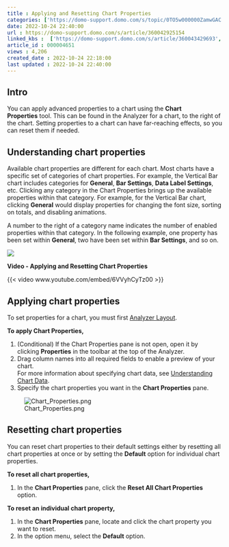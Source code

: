 ```yaml
---
title : Applying and Resetting Chart Properties
categories: ['https://domo-support.domo.com/s/topic/0TO5w000000ZamwGAC']
date: 2022-10-24 22:40:00
url : https://domo-support.domo.com/s/article/360042925154
linked_kbs :  ['https://domo-support.domo.com/s/article/360043429693', 'https://domo-support.domo.com/s/article/360043428693', 'https://domo-support.domo.com/s/article/360043429933', 'https://domo-support.domo.com/s/article/360043429913', 'https://domo-support.domo.com/s/knowledge-base', 'https://domo-support.domo.com/s/article/360042925494', 'https://domo-support.domo.com/s/article/360042924034', 'https://domo-support.domo.com/s/article/360043429953', 'https://domo-support.domo.com/s/topic/0TO5w000000ZamwGAC', 'https://domo-support.domo.com/s/article/360042925154']
article_id : 000004651
views : 4,206
created_date : 2022-10-24 22:18:00
last updated : 2022-10-24 22:40:00
---
```




Intro
-----


You can apply advanced properties to a chart using the **Chart Properties** tool. This can be found in the Analyzer for a chart, to the right of the chart. Setting properties to a chart can have far-reaching effects, so you can reset them if needed. 


Understanding chart properties
------------------------------


Available chart properties are different for each chart. Most charts have a specific set of categories of chart properties. For example, the Vertical Bar chart includes categories for **General**, **Bar Settings**, **Data Label Settings**, etc. Clicking any category in the Chart Properties brings up the available properties within that category. For example, for the Vertical Bar chart, clicking **General** would display properties for changing the font size, sorting on totals, and disabling animations.


A number to the right of a category name indicates the number of enabled properties within that category. In the following example, one property has been set within **General**, two have been set within **Bar Settings**, and so on.


![](0.png)


**Video - Applying and Resetting Chart Properties**


{{< video www.youtube.com/embed/6VVyhCyTz00 >}}
 


Applying chart properties
-------------------------


To set properties for a chart, you must first [Analyzer Layout](..\analyzer_layout\index.qmd "Opening the Analyzer").


**To apply Chart Properties,**


1. (Conditional) If the Chart Properties pane is not open, open it by clicking **Properties** in the toolbar at the top of the Analyzer.
2. Drag column names into all required fields to enable a preview of your chart.  
For more information about specifying chart data, see [Understanding Chart Data](..\understanding_chart_data\index.qmd "Understanding Chart Data").
3. Specify the chart properties you want in the **Chart Properties** pane.  
  
![Chart_Properties.png](Chart_Properties.png)


Resetting chart properties
--------------------------


You can reset chart properties to their default settings either by resetting all chart properties at once or by setting the **Default** option for individual chart properties.


**To reset all chart properties,**


1. In the **Chart Properties** pane, click the **Reset All Chart Properties** option.


**To reset an individual chart property,**


1. In the **Chart Properties** pane, locate and click the chart property you want to reset.
2. In the option menu, select the **Default** option.